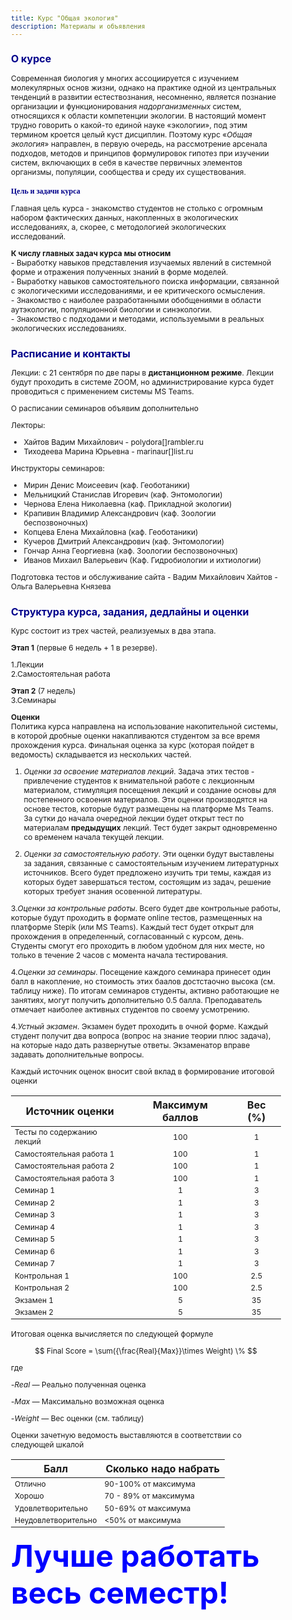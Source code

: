 ```yaml
---
title: Курс "Общая экология"
description: Материалы и объявления 
---
```


<style type="text/css">

body{ /* Normal  */
      font-size: 12px;
  }
td {  /* Table  */
  font-size: 12px;
}
h1.title {
  font-size: 18px;
  color: DarkBlue;
}
h1 { /* Header 1 */
  font-size: 16px;
  color: DarkBlue;
}
h2 { /* Header 2 */
    font-size: 16px;
  color: DarkBlue;
}
h3 { /* Header 3 */
  font-size: 12px;
  font-family: "Times New Roman", Times, serif;
  color: DarkBlue;
}
code.r{ /* Code block */
    font-size: 12px;
}
pre { /* Code block - determines code spacing between lines */
    font-size: 12px;
}
</style>


 
## О курсе
Современная биология у многих ассоциируется с изучением молекулярных основ жизни, однако на практике одной из центральных тенденций в развитии естествознания, несомненно, является познание организации и функционирования *надорганизменных* систем, относящихся к области компетенции экологии. В настоящий момент трудно говорить о какой-то единой науке «экологии», под этим термином кроется целый куст дисциплин. Поэтому курс «*Общая экология*» направлен, в первую очередь, на рассмотрение арсенала подходов, методов и принципов формулировок гипотез при изучении систем, включающих в себя в качестве первичных элементов организмы, популяции, сообщества и среду их существования.

### Цель и задачи курса
Главная цель курса - знакомство студентов не столько с огромным набором фактических данных, накопленных в экологических исследованиях, а, скорее, с методологией экологических исследований. 

**К числу главных задач курса мы относим**    
- Выработку навыков представления изучаемых явлений в системной форме и отражения полученных знаний в форме моделей.     
- Выработку навыков самостоятельного поиска информации, связанной с экологическими исследованиями, и ее критического осмысления.    
- Знакомство с наиболее разработанными обобщениями в области аутэкологии, популяционной биологии и синэкологии.    
- Знакомство с подходами и методами, используемыми в реальных экологических исследованиях.   

## Расписание и контакты

Лекции: с 21 сентября по две пары в **дистанционном режиме**. Лекции будут проходить в системе ZOOM, но администрирование курса будет проводиться с применением системы MS Teams. 

О расписании семинаров объявим дополнительно

Лекторы: 

- Хайтов Вадим Михайлович - polydora[]rambler.ru
- Тиходеева Марина Юрьевна - marinaur[]list.ru 

Инструкторы семинаров:

- Мирин Денис Моисеевич (каф. Геоботаники)
- Мельницкий Станислав Игоревич (каф. Энтомологии)
- Чернова Елена Николаевна (каф. Прикладной экологии)
- Крапивин Владимир Александрович (каф. Зоологии беспозвоночных)
- Копцева Елена Михайловна (каф. Геоботаники)
- Кучеров Дмитрий Александрович (каф. Энтомологии)
- Гончар Анна Георгиевна (каф. Зоологии беспозвоночных)
- Иванов Михаил Валерьевич (Каф. Гидробиологии и ихтиологии)

Подготовка тестов и обслуживание сайта
- Вадим Михайлович Хайтов
- Ольга Валерьевна Князева

## Структура курса, задания, дедлайны и оценки

Курс состоит из трех частей, реализуемых в два этапа.

**Этап 1** (первые 6 недель + 1 в резерве).

1.Лекции   
2.Самостоятельная работа   

**Этап 2** (7 недель)   
3.Семинары 



**Оценки**   
Политика курса направлена на использование накопительной системы, в которой  дробные оценки накапливаются студентом за все время прохождения курса. Финальная оценка за курс (которая пойдет в ведомость) складывается из нескольких частей.


1. *Оценки за освоение материалов лекций*. Задача этих тестов - привлечение студентов к внимательной работе с лекционным материалом, стимуляция посещения лекций и создание основы для постепенного освоения материалов. Эти оценки производятся на основе тестов, которые будут размещены на платформе Ms Teams. За сутки до начала очередной лекции будет открыт тест по материалам **предыдущих** лекций. Тест будет закрыт одновременно со временем начала текущей лекции.   


2. *Оценки за самостоятельную работу*. Эти оценки будут выставлены за задания, связанные с самостоятельным изучением литературных источников. Всего будет предложено изучить три темы, каждая из которых будет завершаться тестом, состоящим из задач, решение которых требует знания осовенной литературы.    

3.*Оценки за контрольные работы*. Всего будет две контрольные работы, которые будут проходить в формате online тестов, размещенных на платформе Stepik (или MS Teams). Каждый тест будет открыт для прохождения в определенный, согласованный с курсом, день. Студенты смогут его проходить в любом удобном для них месте, но только в течение 2 часов с момента начала тестирования. 

4.*Оценки за семинары*. Посещение каждого семинара принесет один балл в накопление, но стоимость этих баалов достстаочно высока (см. таблицу ниже). По итогам семинаров студенты, активно работающие не занятиях, могут получить дополнительнo 0.5 балла. Преподаватель отмечает наиболее активных студентов по своему усмотрению. 

4.*Устный экзамен*. Экзамен будет проходить в очной форме. Каждый студент получит два вопроса (вопрос на знание теории плюс задача), на которые надо дать развернутые ответы. Экзаменатор вправе задавать дополнительные вопросы. 



Каждый источник оценок вносит свой вклад в формирование итоговой оценки


| Источник оценки          	| Максимум баллов 	| Вес (%) 	|
|--------------------------	|:--------------:	|:-------:	|
| Тесты по содержанию лекций|       100      	|    1    	|
| Самостоятельная работа 1 	|       100      	|    1    	|
| Самостоятельная работа 2 	|       100      	|    1    	|
| Самостоятельная работа 3 	|       100      	|    1    	|
| Семинар 1                 	|        1       	|    3    	|
| Семинар 2                 	|        1       	|    3    	|
| Семинар 3                 	|        1       	|    3    	|
| Семинар 4                 	|        1       	|    3    	|
| Семинар 5                 	|        1       	|    3    	|
| Семинар 6                 	|        1       	|    3    	|
| Семинар 7                 	|        1       	|    3    	|
| Контрольная 1            	|       100      	|    2.5   	|
| Контрольная 2            	|       100      	|    2.5   	|
| Экзамен 1                	|        5       	|    35   	|
| Экзамен 2                	|        5       	|    35   	|


Итоговая оценка вычисляется по следующей формуле

$$
Final Score = \sum({\frac{Real}{Max}}\times Weight) \%
$$

где     

-$Real$ --- Реально полученная оценка   

-$Max$ --- Максимально возможная оценка   

-$Weight$ --- Вес оценки (см. таблицу)    


Оценки зачетную ведомость выставляются в соответствии со следующей шкалой

| Балл                	| Сколько надо набрать   	|
|---------------------	|------------------------	|
| Отлично             	| 90-100% от максимума 	|
| Хорошо              	| 70 - 89% от  максимума	|
| Удовлетворительно   	| 50-69% от максимума 	|
| Неудовлетворительно 	| <50% от максимума 	|


<font color='blue'>
<font size=18px>


**Лучше работать весь семестр!**  
</font>




